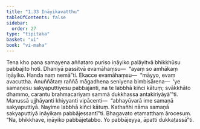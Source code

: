 ```yaml
---
title: "1.33 Iṇāyikavatthu"
tableOfContents: false
sidebar:
  order: 27
type: "tipitaka"
basket: "vi"
book: "vi-maha"
---
```



<DynamicBreadcrumb />

<Division number="96" book="vi-maha">

<Paragraph number="434" book="vi-maha">
Tena kho pana samayena aññataro puriso iṇāyiko palāyitvā bhikkhūsu pabbajito hoti. Dhaniyā passitvā evamāhaṃsu—  “ayaṃ so amhākaṃ iṇāyiko. Handa naṃ nemā”ti. Ekacce evamāhaṃsu—  “māyyo, evaṃ avacuttha. Anuññātaṃ raññā māgadhena seniyena bimbisārena—  ‘ye samaṇesu sakyaputtiyesu pabbajanti, na te labbhā kiñci kātuṃ; svākkhāto dhammo, carantu brahmacariyaṃ sammā dukkhassa antakiriyāyā’”ti. Manussā ujjhāyanti khiyyanti vipācenti—  “abhayūvarā ime samaṇā sakyaputtiyā. Nayime labbhā kiñci kātuṃ. Kathañhi nāma samaṇā sakyaputtiyā iṇāyikaṃ pabbājessantī”ti. Bhagavato etamatthaṃ ārocesuṃ. “Na, bhikkhave, iṇāyiko pabbājetabbo. Yo pabbājeyya, āpatti dukkaṭassā”ti.
</Paragraph>
</Division>